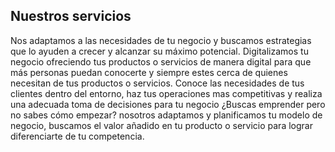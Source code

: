 ## Nuestros servicios 

<ProjectCard title="Creación y desarrollo de estrategias de marketing" link="https://www.facebook.com/AR-Marketing-Solutions-106628027794659/photos/pcb.116932760097519/116932446764217/" bg="linear-gradient(to right, #191970 0%, #FBB03B 100%)">
 Nos adaptamos a las necesidades de tu negocio y buscamos estrategias que lo ayuden a crecer y alcanzar su máximo potencial.
</ProjectCard>

<ProjectCard title="Marketing Digital y Redes sociales" link="https://www.facebook.com/AR-Marketing-Solutions-106628027794659/photos/pcb.116932760097519/116932480097547" bg="linear-gradient(to right, #D4145A 0%, #FBB03B 100%)">
 Digitalizamos tu negocio ofreciendo tus productos o servicios de manera digital para que más personas puedan conocerte y siempre estes cerca de quienes necesitan de tus productos o servicios.
</ProjectCard>

<ProjectCard title="Investigación de mercados" link="hhttps://www.facebook.com/AR-Marketing-Solutions-106628027794659/photos/pcb.116932760097519/116932456764216/" bg="linear-gradient(to right, #D4145A 0%, #FBB03B 100%)">
  Conoce las necesidades de tus clientes dentro del entorno, haz tus operaciones mas competitivas y realiza una adecuada toma de decisiones para tu negocio
</ProjectCard>

<ProjectCard title="Creación y desarrollo de empresas" link="https://www.facebook.com/AR-Marketing-Solutions-106628027794659/photos/pcb.116932760097519/116932466764215" bg="linear-gradient(to right, #D4145A 0%, #FBB03B 100%)">
 ¿Buscas emprender pero no sabes cómo empezar? nosotros adaptamos y planificamos tu modelo de negocio, buscamos el valor añadido en tu producto o servicio para lograr diferenciarte de tu competencia.
</ProjectCard>
